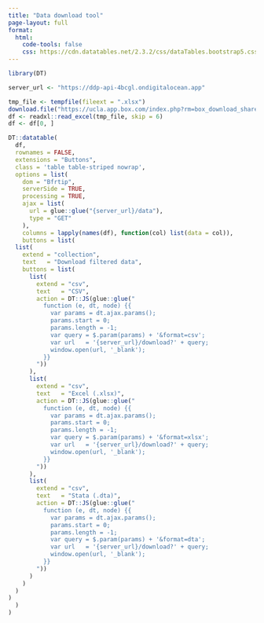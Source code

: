 ```yaml
---
title: "Data download tool"
page-layout: full
format:
  html:
    code-tools: false 
    css: https://cdn.datatables.net/2.3.2/css/dataTables.bootstrap5.css
---
```


```r
library(DT)

server_url <- "https://ddp-api-4bcgl.ondigitalocean.app"

tmp_file <- tempfile(fileext = ".xlsx")
download.file("https://ucla.app.box.com/index.php?rm=box_download_shared_file&shared_name=9d8qnnduhus4bd5mwqt7l95kz34fic2v&file_id=f_1922082018423", destfile = tmp_file, mode = "wb")
df <- readxl::read_excel(tmp_file, skip = 6)
df <- df[0, ]

DT::datatable(
  df,
  rownames = FALSE,
  extensions = "Buttons",
  class = 'table table-striped nowrap',
  options = list(
    dom = "Bfrtip",
    serverSide = TRUE,
    processing = TRUE,
    ajax = list(
      url = glue::glue("{server_url}/data"),
      type = "GET"
    ),
    columns = lapply(names(df), function(col) list(data = col)),
    buttons = list(
  list(
    extend = "collection",
    text   = "Download filtered data",
    buttons = list(
      list(
        extend = "csv",
        text   = "CSV",
        action = DT::JS(glue::glue("
          function (e, dt, node) {{
            var params = dt.ajax.params();
            params.start = 0;
            params.length = -1;
            var query = $.param(params) + '&format=csv';
            var url   = '{server_url}/download?' + query;
            window.open(url, '_blank');
          }}
        "))
      ),
      list(
        extend = "csv",
        text   = "Excel (.xlsx)",
        action = DT::JS(glue::glue("
          function (e, dt, node) {{
            var params = dt.ajax.params();
            params.start = 0;
            params.length = -1;
            var query = $.param(params) + '&format=xlsx';
            var url   = '{server_url}/download?' + query;
            window.open(url, '_blank');
          }}
        "))
      ),
      list(
        extend = "csv",
        text   = "Stata (.dta)",
        action = DT::JS(glue::glue("
          function (e, dt, node) {{
            var params = dt.ajax.params();
            params.start = 0;
            params.length = -1;
            var query = $.param(params) + '&format=dta';
            var url   = '{server_url}/download?' + query;
            window.open(url, '_blank');
          }}
        "))
      )
    )
  )
)
  )
)
```